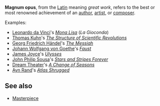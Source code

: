 '''Magnum opus''', from the [[Latin]] meaning ''great work'', refers to the best or most renowned achievement of an [[author]], [[artist]], or [[composer]].

Examples:
*[[Leonardo da Vinci]]'s ''[[Mona Lisa]]'' (''La Gioconda'')
*[[Thomas Samuel Kuhn|Thomas Kuhn]]'s ''[[The Structure of Scientific Revolutions]]''
*[[Georg Friedrich Händel]]'s ''[[The Messiah]]''
*[[Johann Wolfgang von Goethe]]'s ''[[Faust]]''
*[[James Joyce]]'s ''[[Ulysses (novel)|Ulysses]]''
*[[John Philip Sousa]]'s ''[[Stars and Stripes Forever]]''
*[[Dream Theater]]'s ''[[A Change of Seasons]]''
*[[Ayn Rand]]'s ''[[Atlas Shrugged]]''

==See also==
*[[Masterpiece]]